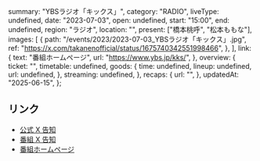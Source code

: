   summary: "YBSラジオ「キックス」",
  category: "RADIO",
  liveType: undefined,
  date: "2023-07-03",
  open: undefined,
  start: "15:00",
  end: undefined,
  region: "ラジオ",
  location: "",
  present: ["橋本桃呼", "松本ももな"],
  images: [
    {
      path: "/events/2023/2023-07-03_YBSラジオ「キックス」.jpg",
      ref: "https://x.com/takanenofficial/status/1675740342551998466",
    },
  ],
  link: {
    text: "番組ホームページ",
    url: "https://www.ybs.jp/kks/",
  },
  overview: {
    ticket: "",
    timetable: undefined,
    goods: {
      time: undefined,
      lineup: undefined,
      url: undefined,
    },
    streaming: undefined,
  },
  recaps: {
    url: "",
  },
  updatedAt: "2025-06-15",
};

## リンク

- [公式 X 告知](https://x.com/takanenofficial/status/1675740342551998466)
- [番組 X 告知](https://x.com/ybs_kks/status/1675725374691618817)
- [番組ホームページ](https://www.ybs.jp/kks/)
